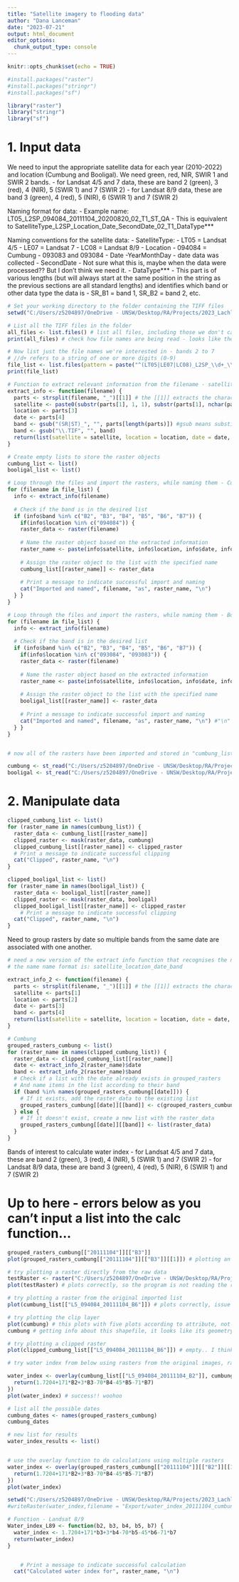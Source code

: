 ```yaml
---
title: "Satellite imagery to flooding data"
author: "Dana Lanceman"
date: "2023-07-21"
output: html_document
editor_options: 
  chunk_output_type: console
---
```


```r
knitr::opts_chunk$set(echo = TRUE)
```

```r
#install.packages("raster")
#install.packages("stringr")
#install.packages("sf")

library("raster")
library("stringr")
library("sf")
```

# 1. Input data
We need to input the appropriate satellite data for each year (2010-2022) and location (Cumbung and Booligal).
We need green, red, NIR, SWIR 1 and SWIR 2 bands.
- for Landsat 4/5 and 7 data, these are band 2 (green), 3 (red), 4 (NIR), 5 (SWIR 1) and 7 (SWIR 2)
- for Landsat 8/9 data, these are band 3 (green), 4 (red), 5 (NIR), 6 (SWIR 1) and 7 (SWIR 2)

Naming format for data:
- Example name: LT05_L2SP_094084_20111104_20200820_02_T1_ST_QA
  - This is equivalent to SatelliteType_L2SP_Location_Date_SecondDate_02_T1_DataType***

Naming conventions for the satellite data:
- SatelliteType:
  - LT05 = Landsat 4/5
  - LE07 = Landsat 7
  - LC08 = Landsat 8/9
- Location
  - 094084 = Cumbung
  - 093083 and 093084
- Date 
  -YearMonthDay - date data was collected
- SecondDate
  - Not sure what this is, maybe when the data were processed?? But I don't think we need it.
- DataType***
  - This part is of various lengths (but will always start at the same position in the string as the previous sections are all standard lengths) and identifies which band or other data type the data is
  - SR_B1 = band 1, SR_B2 = band 2, etc.

```r
# Set your working directory to the folder containing the TIFF files
setwd("C:/Users/z5204897/OneDrive - UNSW/Desktop/RA/Projects/2023_Lachlan_waterbird_and_flood_datasets_compilation/Raw Landsat data")

# List all the TIFF files in the folder
all_files <- list.files() # list all files, including those we don't care about
print(all_files) # check how file names are being read - looks like the extension TIF is capitalised, which we need to code for.

# Now list just the file names we're interested in - bands 2 to 7
# //d+ refers to a string of one or more digits (0-9)
file_list <- list.files(pattern = paste("^(LT05|LE07|LC08)_L2SP_\\d+_\\d+_\\d+_(02_)?T[1-2]_(SR|ST)_B[2-7]\\.TIF", sep = ""))
print(file_list)

# Function to extract relevant information from the filename - satellite, location, date, band
extract_info <- function(filename) {
  parts <- strsplit(filename, "_")[[1]] # the [[1]] extracts the character vector of the components of the file name, rather than creating a list that you have to access the character vector from within
  satellite <- paste0(substr(parts[1], 1, 1), substr(parts[1], nchar(parts[1]), nchar(parts[1])))  # Extract the first and fourth characters as satellite name (L5, L7, or L8)
  location <- parts[3]
  date <- parts[4]
  band <- gsub("(SR|ST)_", "", parts[length(parts)]) #gsub means substitute one thing for another
  band <- gsub("\\.TIF", "", band)
  return(list(satellite = satellite, location = location, date = date, band = band))
}

# Create empty lists to store the raster objects
cumbung_list <- list()
booligal_list <- list()

# Loop through the files and import the rasters, while naming them - Cumbung
for (filename in file_list) {
  info <- extract_info(filename)
  
  # Check if the band is in the desired list
  if (info$band %in% c("B2", "B3", "B4", "B5", "B6", "B7")) { 
    if(info$location %in% c("094084")) {
    raster_data <- raster(filename)
    
    # Name the raster object based on the extracted information
    raster_name <- paste(info$satellite, info$location, info$date, info$band, sep = "_")
    
    # Assign the raster object to the list with the specified name
    cumbung_list[[raster_name]] <- raster_data
    
    # Print a message to indicate successful import and naming
    cat("Imported and named", filename, "as", raster_name, "\n")
  } }
}

# Loop through the files and import the rasters, while naming them - Booligal
for (filename in file_list) {
  info <- extract_info(filename)
  
  # Check if the band is in the desired list
  if (info$band %in% c("B2", "B3", "B4", "B5", "B6", "B7")) { 
    if(info$location %in% c("093084", "093083")) {
    raster_data <- raster(filename)
    
    # Name the raster object based on the extracted information
    raster_name <- paste(info$satellite, info$location, info$date, info$band, sep = "_")
    
    # Assign the raster object to the list with the specified name
    booligal_list[[raster_name]] <- raster_data
    
    # Print a message to indicate successful import and naming
    cat("Imported and named", filename, "as", raster_name, "\n") #"\n" indicates new line, printing each on a new line
  } }
}


# now all of the rasters have been imported and stored in "cumbung_list" and "booligal_list"
```

```r
cumbung <- st_read("C:/Users/z5204897/OneDrive - UNSW/Desktop/RA/Projects/2023_Lachlan_waterbird_and_flood_datasets_compilation/Boundaries/Cumbung_ecological.shp")
booligal <- st_read("C:/Users/z5204897/OneDrive - UNSW/Desktop/RA/Projects/2023_Lachlan_waterbird_and_flood_datasets_compilation/Boundaries/Booligal_ecological.shp")
```

# 2. Manipulate data

```r
clipped_cumbung_list <- list()
for (raster_name in names(cumbung_list)) {
  raster_data <- cumbung_list[[raster_name]]
  clipped_raster <- mask(raster_data, cumbung)
  clipped_cumbung_list[[raster_name]] <- clipped_raster
  # Print a message to indicate successful clipping
  cat("Clipped", raster_name, "\n")
}

clipped_booligal_list <- list()
for (raster_name in names(booligal_list)) {
  raster_data <- booligal_list[[raster_name]]
  clipped_raster <- mask(raster_data, booligal)
  clipped_booligal_list[[raster_name]] <- clipped_raster
    # Print a message to indicate successful clipping
  cat("Clipped", raster_name, "\n")
}
```

Need to group rasters by date so multiple bands from the same date are associated with one another.

```r
# need a new version of the extract info function that recognises the new file name format (we renamed the rasters)
# the name name format is: satellite_location_date_band

extract_info_2 <- function(filename) {
  parts <- strsplit(filename, "_")[[1]] # the [[1]] extracts the character vector of the components of the file name, rather than creating a list that you have to access the character vector from within
  satellite <- parts[1]
  location <- parts[2]
  date <- parts[3]
  band <- parts[4]
  return(list(satellite = satellite, location = location, date = date, band = band))
}

# Cumbung
grouped_rasters_cumbung <- list()
for (raster_name in names(clipped_cumbung_list)) {
  raster_data <- clipped_cumbung_list[[raster_name]]
  date <- extract_info_2(raster_name)$date
  band <- extract_info_2(raster_name)$band
  # Check if a list with the date already exists in grouped_rasters
  # And name items in the list according to their band 
  if (band %in% names(grouped_rasters_cumbung[[date]])) {
    # If it exists, add the raster_data to the existing list
    grouped_rasters_cumbung[[date]][[band]] <- c(grouped_rasters_cumbung[[date]][[band]], raster_data)
  } else {
    # If it doesn't exist, create a new list with the raster_data
    grouped_rasters_cumbung[[date]][[band]] <- list(raster_data)
  }
}

```

Bands of interest to calculate water index
- for Landsat 4/5 and 7 data, these are band 2 (green), 3 (red), 4 (NIR), 5 (SWIR 1) and 7 (SWIR 2)
- for Landsat 8/9 data, these are band 3 (green), 4 (red), 5 (NIR), 6 (SWIR 1) and 7 (SWIR 2)

# Up to here - errors below as you can't input a list into the calc function...

```r

grouped_rasters_cumbung[["20111104"]][["B3"]]
plot(grouped_rasters_cumbung[["20111104"]][["B3"]][[1]]) # plotting an empty raster

# try plotting a raster directly from the raw data
testRaster <- raster("C:/Users/z5204897/OneDrive - UNSW/Desktop/RA/Projects/2023_Lachlan_waterbird_and_flood_datasets_compilation/Raw Landsat data/LT05_L2SP_094084_20111104_20200820_02_T1_SR_B2.tif")
plot(testRaster) # plots correctly, so the program is not reading the rasters in the list correctly

# try plotting a raster from the original imported list
plot(cumbung_list[["L5_094084_20111104_B6"]]) # plots correctly, issue is not from this stage.

# try plotting the clip layer
plot(cumbung) # this plots with five plots according to attribute, not sure if that's normal
cumbung # getting info about this shapefile, it looks like its geometry is in latitude rather than a projected coordinate system, which may have stuffed things up when cropping?

# try plotting a clipped raster
plot(clipped_cumbung_list[["L5_094084_20111104_B6"]]) # empty.. I think it was the clipping that stuffed things around due to different coordinate systems

# try water index from below using rasters from the original images, rather than the clipped images

water_index <- overlay(cumbung_list[["L5_094084_20111104_B2"]], cumbung_list[["L5_094084_20111104_B3"]], cumbung_list[["L5_094084_20111104_B4"]], cumbung_list[["L5_094084_20111104_B5"]], cumbung_list[["L5_094084_20111104_B7"]], fun = function(B2, B3, B4, B5, B7) {
  return(1.7204+171*B2+3*B3-70*B4-45*B5-71*B7)
})
plot(water_index) # success!! woohoo
```


```r

# list all the possible dates
cumbung_dates <- names(grouped_rasters_cumbung)
cumbung_dates

# new list for results 
water_index_results <- list()


# use the overlay function to do calculations using multiple rasters
water_index <- overlay(grouped_rasters_cumbung[["20111104"]][["B2"]][[1]], grouped_rasters_cumbung[["20111104"]][["B3"]][[1]], grouped_rasters_cumbung[["20111104"]][["B4"]][[1]], grouped_rasters_cumbung[["20111104"]][["B5"]][[1]], grouped_rasters_cumbung[["20111104"]][["B7"]][[1]], fun = function(B2, B3, B4, B5, B7) {
  return(1.7204+171*B2+3*B3-70*B4-45*B5-71*B7)
})
plot(water_index)

setwd("C:/Users/z5204897/OneDrive - UNSW/Desktop/RA/Projects/2023_Lachlan_waterbird_and_flood_datasets_compilation/R/waterbird_lachlan")
#writeRaster(water_index,filename = "Export/water_index_20111104_cumbung.tif", format="GTiff", overwrite = TRUE)

```


```r
# Function - Landsat 8/9
Water_index_L89 <- function(b2, b3, b4, b5, b7) {
  water_index <- 1.7204+171*b3+3*b4-70*b5-45*b6-71*b7
  return(water_index)
}


    # Print a message to indicate successful calculation
  cat("Calculated water index for", raster_name, "\n")  
```

